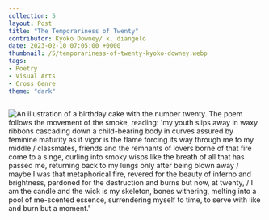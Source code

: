 ```yaml
---
collection: 5
layout: Post
title: "The Temporariness of Twenty"
contributor: Kyoko Downey/ k. diangelo
date: 2023-02-10 07:05:00 +0000
thumbnail: /5/temporariness-of-twenty-kyoko-downey.webp
tags: 
- Poetry
- Visual Arts
- Cross Genre
theme: "dark"
---
```

<div class="center">
    <img src="{{ site.baseurl }}/uploads/5/temporariness-of-twenty-kyoko-downey.jpg"
        alt="An illustration of a birthday cake with the number twenty. The poem follows the movement of the smoke, reading: 'my youth slips away in waxy ribbons cascading down a child-bearing body in curves assured by feminine maturity as if vigor is the flame forcing its way through me to my middle / classmates, friends and the remnants of lovers borne of that fire come to a singe, curling into smoky wisps like the breath of all that has passed me, returning back to my lungs only after being blown away / maybe I was that metaphorical fire, revered for the beauty of inferno and brightness, pardoned for the destruction and burns but now, at twenty, / I am the candle and the wick is my skeleton, bones withering, melting into a pool of me-scented essence, surrendering myself to time, to serve with like and burn but a moment.'" />
</div>
